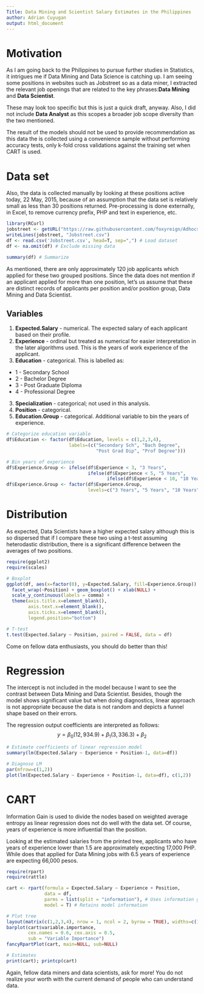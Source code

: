 ```yaml
---
Title: Data Mining and Scientist Salary Estimates in the Philippines
author: Adrian Cuyugan
output: html_document
---
```


# Motivation

As I am going back to the Philippines to pursue further studies in Statistics, it intrigues me if Data Mining and Data Science is catching up. I am seeing some positions in websites such as Jobstreet so as a data miner, I extracted the relevant job openings that are related to the key phrases:__Data Mining__ and __Data Scientist__.

These may look too specific but this is just a quick draft, anyway. Also, I did not include __Data Analyst__ as this scopes a broader job scope diversity than the two mentioned. 

The result of the models should not be used to provide recommendation as this data the is collected using a convenience sample without performing accuracy tests, only k-fold cross validations against the training set when CART is used.

# Data set

Also, the data is collected manually by looking at these positions active today, 22 May, 2015, because of an assumption that the data set is relatively small as less than 30 positions returned. Pre-processing is done externally, in Excel, to remove currency prefix, PHP and text in experience, etc.

```r
library(RCurl)
jobstreet <- getURL("https://raw.githubusercontent.com/foxyreign/Adhocs/master/Jobstreet.csv", ssl.verifypeer=0L, followlocation=1L) # Load dataset
writeLines(jobstreet, "Jobstreet.csv")
df <- read.csv('Jobstreet.csv', head=T, sep=",") # Load dataset
df <- na.omit(df) # Exclude missing data

summary(df) # Summarize
```

As mentioned, there are only approximately 120 job applicants which applied for these two grouped positions. Since the data does not mention if an applicant applied for more than one position, let's us assume that these are distinct records of applicants per position and/or position group, Data Mining and Data Scientist.

## Variables

1. **Expected.Salary** - numerical. The expected salary of each applicant based on their profile.
2. **Experience** - ordinal but treated as numerical for easier interpretation in the later algorithms used. This is the years of work experience of the applicant.
4. **Education** - categorical. This is labelled as:
  * 1 - Secondary School
  * 2 - Bachelor Degree
  * 3 - Post Graduate Diploma
  * 4 - Professional Degree
3. **Specialization** - categorical; not used in this analysis. 
4. **Position** - categorical.
5. **Education.Group** - categorical. Additional variable to bin the years of experience.

```r
# Categorize education variable
df$Education <- factor(df$Education, levels = c(1,2,3,4), 
                       labels=(c("Secondary Sch", "Bach Degree", 
                                 "Post Grad Dip", "Prof Degree")))

# Bin years of experience
df$Experience.Group <- ifelse(df$Experience < 3, "3 Years", 
                              ifelse(df$Experience < 5, "5 Years",
                                     ifelse(df$Experience < 10, "10 Years", "+10 Years")))
df$Experience.Group <- factor(df$Experience.Group, 
                              levels=c("3 Years", "5 Years", "10 Years", "+10 Years"))
```

# Distribution

As expected, Data Scientists have a higher expected salary although this is so dispersed that if I compare these two using a t-test assuming heterodastic distribution, there is a significant difference between the averages of two positions. 

```r
require(ggplot2)
require(scales)

# Boxplot
ggplot(df, aes(x=factor(0), y=Expected.Salary, fill=Experience.Group)) + 
  facet_wrap(~Position) + geom_boxplot() + xlab(NULL) + 
  scale_y_continuous(labels = comma) + 
  theme(axis.title.x=element_blank(),
        axis.text.x=element_blank(),
        axis.ticks.x=element_blank(),
        legend.position="bottom")

# T-test
t.test(Expected.Salary ~ Position, paired = FALSE, data = df)
```

Come on fellow data enthusiasts, you should do better than this!

# Regression

The intercept is not included in the model because I want to see the contrast between Data Mining and Data Scientist. Besides, though the model shows significant value but when doing diagnostics, linear approach is not appropriate because the data is not random and depicts a funnel shape based on their errors.

The regression output coefficients are interpreted as follows:
$$y = \beta_{0}(12,934.9) + \beta_{1}(3,336.3) + \beta_{2}$$

```r
# Estimate coefficients of linear regression model
summary(lm(Expected.Salary ~ Experience + Position-1, data=df))

# Diagnose LM
par(mfrow=c(1,2))
plot(lm(Expected.Salary ~ Experience + Position-1, data=df), c(1,2))
```

# CART

Information Gain is used to divide the nodes based on weighted average entropy as linear regression does not do well with the data set. Of course, years of experience is more influential than the position. 

Looking at the estimated salaries from the printed tree, applicants who have years of experience lower than 1.5 are approximately expecting 17,000 PHP. While does that applied for Data Mining jobs with 6.5 years of experience are expecting 66,000 pesos.

```r
require(rpart)
require(rattle)

cart <- rpart(formula = Expected.Salary ~ Experience + Position, 
              data = df, 
              parms = list(split = "information"), # Uses information gain
              model = T) # Retains model information

# Plot tree
layout(matrix(c(1,2,3,4), nrow = 1, ncol = 2, byrow = TRUE), widths=c(1.5,2.5)) 
barplot(cart$variable.importance, 
        cex.names = 0.6, cex.axis = 0.5,
        sub = "Variable Importance") 
fancyRpartPlot(cart, main=NULL, sub=NULL)

# Estimates
print(cart); printcp(cart)
```

Again, fellow data miners and data scientists, ask for more! You do not realize your worth with the current demand of people who can understand data.
